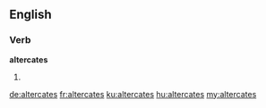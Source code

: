 ==English==

===Verb===
'''altercates'''

# {{en-third-person singular of|altercate}}

[[de:altercates]]
[[fr:altercates]]
[[ku:altercates]]
[[hu:altercates]]
[[my:altercates]]